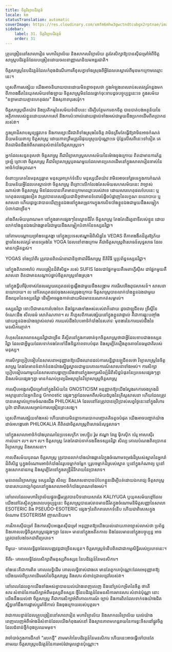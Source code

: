 ```yaml
---
title: ចិត្តវិទ្យា​បដិវត្តន៍
locale: km
statusTranslation: automatic
coverImage: https://res.cloudinary.com/xmfm6mhw3gwctndtcubgx2rptnae/image/upload/v1740337243/small_cover_educacion_fundamental_a051170f1c.webp
sidebar:
    label: 31. ចិត្តវិទ្យា​បដិវត្តន៍
    order: 31
---
```

គ្រូបង្រៀននៅសាលារៀន មហាវិទ្យាល័យ និងសាកលវិទ្យាល័យ គួរតែសិក្សាឱ្យបានស៊ីជម្រៅអំពីចិត្តសាស្ត្របដិវត្តន៍ដែលបង្រៀនដោយចលនាញ្ញាណនិយមអន្តរជាតិ។

ចិត្តសាស្ត្រនៃបដិវត្តន៍ដែលកំពុងដំណើរការគឺខុសគ្នាទាំងស្រុងពីអ្វីដែលគេស្គាល់ពីមុនមកក្រោមឈ្មោះនេះ។

ហួសពីការសង្ស័យ យើងអាចនិយាយបានដោយមិនខ្លាចខុសថា ក្នុងអំឡុងពេលរាប់សតវត្សរ៍កន្លងមក ពីភាពងងឹតនៃយុគសម័យទាំងឡាយ ចិត្តសាស្ត្រមិនដែលធ្លាក់ចុះទាបដូចបច្ចុប្បន្ននេះទេ ក្នុងសម័យ "ឧទ្ទាមដោយគ្មានហេតុផល" និងសុភាពបុរសរ៉ុក។

ចិត្តសាស្ត្រយឺតយ៉ាវ និងប្រតិកម្មនៃសម័យទំនើបនេះ ដើម្បីបន្ថែមការខកចិត្ត បានបាត់បង់អត្ថន័យនៃអត្ថិភាពរបស់ខ្លួនដោយសោកសៅ និងការប៉ះពាល់ដោយផ្ទាល់ទាំងអស់ជាមួយនឹងប្រភពដើមពិតប្រាកដរបស់វា។

ក្នុងគ្រាដ៏សាបសូន្យផ្លូវភេទ និងការខ្សោះជីវជាតិទាំងស្រុងនៃចិត្ត វាមិនត្រឹមតែធ្វើឱ្យវាមិនអាចកំណត់និយមន័យពាក្យ ចិត្តសាស្ត្រ ដោយភាពត្រឹមត្រូវដ៏ផុយស្រួយប៉ុណ្ណោះទេ ប៉ុន្តែលើសពីនេះទៅទៀត គេពិតជាមិនដឹងអំពីសារធាតុសំខាន់នៃចិត្តសាស្ត្រទេ។

អ្នកដែលសន្មតខុសថា ចិត្តសាស្ត្រ គឺជាវិទ្យាសាស្ត្រសហសម័យនៃម៉ោងចុងក្រោយ ពិតជាមានការភ័ន្តច្រឡំ ព្រោះថា ចិត្តសាស្ត្រ គឺជាវិទ្យាសាស្ត្របុរាណមួយដែលមានប្រភពដើមនៅក្នុងសាលារៀនចាស់នៃអាថ៌កំបាំងបុរាណ។

ចំពោះប្រភេទនៃមនុស្សឆ្លាត មនុស្សអាក្រក់ទំនើប មនុស្សយឺតយ៉ាវ វាមិនអាចទៅរួចទេក្នុងការកំណត់និយមន័យអ្វីដែលគេស្គាល់ថា ចិត្តសាស្ត្រ ពីព្រោះលើកលែងតែសម័យសហសម័យនេះ វាច្បាស់ណាស់ថា ចិត្តសាស្ត្រ មិនដែលបានកើតមានក្រោមឈ្មោះរបស់វាទេ ដោយសារហេតុផលបែបនេះ ឬហេតុផលផ្សេងទៀត វាត្រូវបានគេសង្ស័យជានិច្ចថាមានទំនោរបំផ្លិចបំផ្លាញនៃលក្ខណៈនយោបាយ ឬសាសនា ហើយដូច្នេះវាបានឃើញខ្លួនឯងនៅក្នុងតម្រូវការក្នុងការបិទបាំងខ្លួនឯងជាមួយនឹងសម្លៀកបំពាក់ជាច្រើន។

តាំងពីសម័យបុរាណមក នៅក្នុងឆាកផ្សេងៗនៃល្ខោនជីវិត ចិត្តសាស្ត្រ តែងតែដើរតួនាទីរបស់ខ្លួន ដោយលាក់បាំងខ្លួនឯងយ៉ាងឆ្លាតវៃជាមួយនឹងសម្លៀកបំពាក់នៃទស្សនវិជ្ជា។

នៅតាមបណ្តោយច្រាំងទន្លេគង្គា នៅក្នុងប្រទេសឥណ្ឌាដ៏ពិសិដ្ឋនៃ VEDAS ពីភាពងងឹតដ៏គួរឱ្យភ័យខ្លាចនៃសតវត្សរ៍ មានទម្រង់នៃ YOGA ដែលនៅខាងក្រោម គឺជាចិត្តសាស្ត្រពិសោធន៍សុទ្ធសាធ ដែលមានកម្រិតខ្ពស់។

YOGAS ទាំងប្រាំពីរ ត្រូវបានពិពណ៌នាជានិច្ចថាជាវិធីសាស្រ្ត នីតិវិធី ឬប្រព័ន្ធទស្សនវិជ្ជា។

នៅក្នុងពិភពអារ៉ាប់ ការបង្រៀនដ៏ពិសិដ្ឋ» របស់ SUFIS ដែលជាផ្នែកមួយគឺមេតាហ្វីស៊ីស ជាផ្នែកមួយគឺសាសនា ពិតជាមានសណ្តាប់ធ្នាប់ចិត្តសាស្ត្រទាំងស្រុង។

នៅក្នុងទ្វីបអឺរ៉ុបចាស់ដែលរលួយរហូតដល់ខួរឆ្អឹងជាមួយនឹងសង្គ្រាម ការរើសអើងពូជសាសន៍។ សាសនា នយោបាយ។ ល នៅតែរហូតដល់ចុងសតវត្សចុងក្រោយ ចិត្តសាស្ត្របានលាក់បាំងខ្លួនឯងជាមួយនឹងឈុតនៃទស្សនវិជ្ជា ដើម្បីអាចឆ្លងកាត់ដោយមិនមាននរណាកត់សម្គាល់។

ទស្សនវិជ្ជា ទោះបីជាមានការបែងចែក និងផ្នែករងទាំងអស់របស់វាក៏ដោយ ដូចជាឡូជីខល ទ្រឹស្តីនៃចំណេះដឹង សីលធម៌ សោភ័ណភាព។ ល គឺហួសពីការសង្ស័យនៅក្នុងខ្លួនវាផ្ទាល់ គឺជាការឆ្លុះបញ្ចាំងដោយខ្លួនឯងយ៉ាងច្បាស់លាស់ ការយល់ដឹងបែបអាថ៌កំបាំងនៃសភាវៈ មុខងារនៃការយល់ដឹងនៃមនសិការភ្ញាក់។

កំហុសនៃសាលាទស្សនវិជ្ជាជាច្រើន គឺស្ថិតនៅក្នុងការចាត់ទុកចិត្តសាស្ត្រថាជាអ្វីដែលទាបជាងទស្សនវិជ្ជា ដែលជាអ្វីមួយដែលទាក់ទងតែទៅនឹងទិដ្ឋភាពទាបបំផុត និងសូម្បីតែរឿងតូចតាចនៃធម្មជាតិរបស់មនុស្ស។

ការសិក្សាប្រៀបធៀបនៃសាសនាអនុញ្ញាតឱ្យយើងឈានដល់ការសន្និដ្ឋានឡូជីខលថា វិទ្យាសាស្ត្រនៃចិត្តសាស្ត្រ តែងតែមានទំនាក់ទំនងយ៉ាងស្និទ្ធស្នាលជាមួយគោលការណ៍សាសនាទាំងអស់។ ការសិក្សាប្រៀបធៀបណាមួយនៃសាសនាបង្ហាញយើងថានៅក្នុងអក្សរសិល្ប៍ដ៏ពិសិដ្ឋបំផុតនៃប្រទេសផ្សេងៗគ្នា និងសម័យផ្សេងៗគ្នា មានកំណប់ទ្រព្យដ៏អស្ចារ្យនៃវិទ្យាសាស្ត្រចិត្តសាស្ត្រ

ការស៊ើបអង្កេតស៊ីជម្រៅនៅក្នុងវិស័យនៃ GNOSTICISM អនុញ្ញាតឱ្យយើងស្វែងរកការចងក្រងដ៏អស្ចារ្យនោះនៃអ្នកនិពន្ធ Gnnostic ផ្សេងៗគ្នាដែលមកពីសម័យដំបូងនៃគ្រិស្តសាសនា ហើយដែលត្រូវបានគេស្គាល់ក្រោមចំណងជើង PHILOKALIA ដែលនៅតែត្រូវបានប្រើប្រាស់សព្វថ្ងៃនេះនៅក្នុងវិហារបូព៌ា ជាពិសេសសម្រាប់ការបង្រៀនព្រះសង្ឃ។

ហួសពីការសង្ស័យទាំងអស់ ហើយដោយមិនខ្លាចការបោកបញ្ឆោតតិចតួចបំផុត យើងអាចបញ្ជាក់យ៉ាងដាច់អហង្ការថា PHILOKALIA គឺពិតជាចិត្តសាស្ត្រពិសោធន៍សុទ្ធសាធ។

នៅក្នុងសាលាអាថ៌កំបាំងបុរាណនៃប្រទេសក្រិក អេហ្ស៊ីប រ៉ូម ឥណ្ឌា ពែរ្ស ម៉ិកស៊ិក ប៉េរូ អាសស៊ើរ កាល់ដេ។ ល។ ល។ ល។ ចិត្តសាស្ត្រ តែងតែជាប់ទាក់ទងនឹងទស្សនវិជ្ជា សិល្បៈគោលបំណងពិតប្រាកដ វិទ្យាសាស្ត្រ និងសាសនា។

កាលពីសម័យបុរាណ ចិត្តសាស្ត្រ ត្រូវបានលាក់បាំងយ៉ាងឆ្លាតវៃក្នុងចំណោមទម្រង់ដ៏ស្រស់ស្អាតនៃអ្នករាំដ៏ពិសិដ្ឋ ឬក្នុងចំណោមអាថ៌កំបាំងនៃរូបចម្លាក់ចម្លែក ឬរូបចម្លាក់ដ៏ស្រស់ស្អាត ឬនៅក្នុងកំណាព្យ ឬនៅក្នុងសោកនាដកម្ម និងសូម្បីតែនៅក្នុងតន្ត្រីដ៏រីករាយនៃប្រាសាទ។

មុនពេលវិទ្យាសាស្ត្រ ទស្សនវិជ្ជា សិល្បៈ និងសាសនាបានបំបែកខ្លួនដើម្បីបត់ដោយឯករាជ្យ ចិត្តសាស្ត្រ បានសោយរាជ្យកំពូលនៅក្នុងសាលាអាថ៌កំបាំងបុរាណទាំងអស់។

នៅពេលដែលមហាវិទ្យាល័យផ្តួចផ្តើមត្រូវបានបិទដោយសារតែ KALIYUGA ឬយុគសម័យខ្មៅដែលយើងនៅតែស្ថិតក្នុងពេលបច្ចុប្បន្ននេះ ចិត្តសាស្ត្របានរស់រានមានជីវិតក្នុងចំណោមនិមិត្តសញ្ញានៃសាលា ESOTERIC និង PSEUDO-ESOTERIC ផ្សេងៗនៃពិភពលោកទំនើប ហើយជាពិសេសក្នុងចំណោម ESOTERISM ញាណនិយម។

ការវិភាគស៊ីជម្រៅ និងការស៊ើបអង្កេតស៊ីជម្រៅ អនុញ្ញាតឱ្យយើងយល់ដោយភាពច្បាស់លាស់ថា ប្រព័ន្ធ និងគោលលទ្ធិចិត្តសាស្ត្រផ្សេងៗគ្នា ដែល» មាននៅក្នុងអតីតកាល និងដែលមាននៅក្នុងបច្ចុប្បន្ន អាចត្រូវបានបែងចែកជាពីរប្រភេទ។

ទីមួយ- គោលលទ្ធិដូចដែលបញ្ញវន្តជាច្រើនសន្មត។ ចិត្តសាស្ត្រទំនើបពិតជាជាកម្មសិទ្ធិរបស់ប្រភេទនេះ។

ទីពីរ- គោលលទ្ធិដែលសិក្សាពីមនុស្សពីទស្សនៈនៃបដិវត្តន៍នៃមនសិការ។

ទាំងនេះគឺជាការពិត គោលលទ្ធិដើម គោលលទ្ធិចាស់ជាងគេ មានតែពួកគេប៉ុណ្ណោះដែលអនុញ្ញាតឱ្យយើងយល់ពីប្រភពដើមរស់នៃចិត្តសាស្ត្រ និងសារៈសំខាន់ជ្រាលជ្រៅរបស់វា។

នៅពេលដែលពួកយើងទាំងអស់គ្នាបានយល់យ៉ាងពេញលេញ និងនៅគ្រប់កម្រិតនៃចិត្ត ថាតើសារៈសំខាន់នៃការសិក្សាអំពីមនុស្សពីទស្សនៈថ្មីនៃបដិវត្តន៍នៃមនសិការមានសារៈសំខាន់ប៉ុណ្ណា នោះយើងនឹងយល់ថា ចិត្តសាស្ត្រ គឺជាការសិក្សាអំពីគោលការណ៍ ច្បាប់ និងការពិតដែលទាក់ទងយ៉ាងជិតស្និទ្ធទៅនឹងការផ្លាស់ប្តូររ៉ាឌីកាល់ និងចុងក្រោយរបស់បុគ្គល។

វាជាការបន្ទាន់ដែលគ្រូបង្រៀននៅសាលារៀន មហាវិទ្យាល័យ និងសាកលវិទ្យាល័យ យល់យ៉ាងពេញលេញអំពីម៉ោងដ៏សំខាន់ដែលយើងកំពុងរស់នៅ និងស្ថានភាពមហន្តរាយនៃការខ្វះទិសដៅផ្លូវចិត្តដែលជំនាន់ថ្មីកំពុងប្រឈមមុខ។

វាចាំបាច់ក្នុងការដឹកនាំ "រលកថ្មី" តាមមាគ៌ានៃបដិវត្តន៍នៃមនសិការ ហើយនេះអាចធ្វើទៅបានតែតាមរយៈចិត្តសាស្ត្របដិវត្តន៍នៃការអប់រំជាមូលដ្ឋានប៉ុណ្ណោះ។

